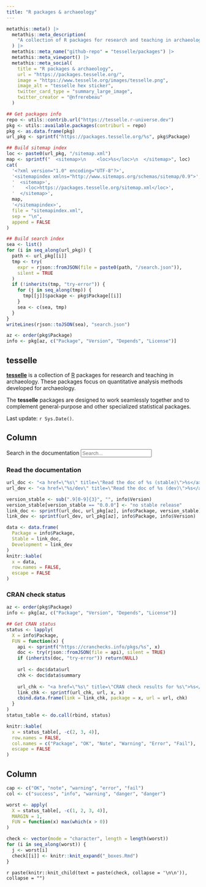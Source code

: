 ```yaml
---
title: "R packages & archaeology"
---
```


```r
metathis::meta() |>
  metathis::meta_description(
    "A collection of R packages for research and teaching in archaeology."
  ) |> 
  metathis::meta_name("github-repo" = "tesselle/packages") |> 
  metathis::meta_viewport() |> 
  metathis::meta_social(
    title = "R packages & archaeology",
    url = "https://packages.tesselle.org/",
    image = "https://www.tesselle.org/images/tesselle.png",
    image_alt = "tesselle hex sticker",
    twitter_card_type = "summary_large_image",
    twitter_creator = "@nfrerebeau"
  )

## Get packages info
repo <- utils::contrib.url("https://tesselle.r-universe.dev")
pkg <- utils::available.packages(contriburl = repo)
pkg <- as.data.frame(pkg)
url_pkg <- sprintf("https://packages.tesselle.org/%s", pkg$Package)

## Build sitemap index
loc <- paste0(url_pkg, "/sitemap.xml")
map <- sprintf("  <sitemap>\n    <loc>%s</loc>\n  </sitemap>", loc)
cat(
  '<?xml version="1.0" encoding="UTF-8"?>',
  '<sitemapindex xmlns="http://www.sitemaps.org/schemas/sitemap/0.9">',
  '  <sitemap>',
  '    <loc>https://packages.tesselle.org/sitemap.xml</loc>',
  '  </sitemap>',
  map,
  '</sitemapindex>',
  file = "sitemapindex.xml",
  sep = "\n",
  append = FALSE
)

## Build search index
sea <- list()
for (i in seq_along(url_pkg)) {
  path <- url_pkg[[i]]
  tmp <- try(
    expr = rjson::fromJSON(file = paste0(path, "/search.json")), 
    silent = TRUE
  )
  if (!inherits(tmp, "try-error")) {
    for (j in seq_along(tmp)) {
      tmp[[j]]$package <- pkg$Package[[i]]
    }
    sea <- c(sea, tmp)
  }
}
writeLines(rjson::toJSON(sea), "search.json")

az <- order(pkg$Package)
info <- pkg[az, c("Package", "Version", "Depends", "License")]
```

tesselle {.sidebar}
--------------------------------------------------------------------------------

[**tesselle**](https://www.tesselle.org/) is a collection of [R](https://www.r-project.org/) packages for research and teaching in archaeology. These packages focus on quantitative analysis methods developed for archaeology.

The **tesselle** packages are designed to work seamlessly together and to complement general-purpose and other specialized statistical packages.

Last update: `r Sys.Date()`.

Column {.tabset}
--------------------------------------------------------------------------------

<form role="search">
<div class="form-group">
<label for="search-input">Search in the documentation</label>
<input type="search" class="form-control" aria-label="Search" name="search-input" data-search-index="/search.json" id="search-input" placeholder="Search..." aria-label="Search for..." autocomplete="off">
</div>
</form>

### Read the documentation

```r
url_doc <- "<a href=\"%s\" title=\"Read the doc of %s (stable)\">%s</a>"
url_dev <- "<a href=\"%s/dev\" title=\"Read the doc of %s (dev)\">%s</a>"

version_stable <- sub(".9[0-9]{3}", "", info$Version)
version_stable[version_stable == "0.0.0"] <- "no stable release"
link_doc <- sprintf(url_doc, url_pkg[az], info$Package, version_stable)
link_dev <- sprintf(url_dev, url_pkg[az], info$Package, info$Version)

data <- data.frame(
  Package = info$Package,
  Stable = link_doc,
  Development = link_dev
)
knitr::kable(
  x = data, 
  row.names = FALSE,
  escape = FALSE
)
```

### CRAN check status

```r
az <- order(pkg$Package)
info <- pkg[az, c("Package", "Version", "Depends", "License")]

## Get CRAN status
status <- lapply(
  X = info$Package,
  FUN = function(x) {
    api <- sprintf("https://cranchecks.info/pkgs/%s", x)
    doc <- try(rjson::fromJSON(file = api), silent = TRUE)
    if (inherits(doc, "try-error")) return(NULL)
    
    url <- doc$data$url
    chk <- doc$data$summary
    
    url_chk <- "<a href=\"%s\" title=\"CRAN check results for %s\">%s</a>"
    link_chk <- sprintf(url_chk, url, x, x)
    cbind.data.frame(link = link_chk, package = x, url = url, chk)
  }
)
status_table <- do.call(rbind, status)

knitr::kable(
  x = status_table[, -c(2, 3, 4)], 
  row.names = FALSE, 
  col.names = c("Package", "OK", "Note", "Warning", "Error", "Fail"),
  escape = FALSE
)
```

Column {data-width=350}
--------------------------------------------------------------------------------

```r
cap <- c("OK", "note", "warning", "error", "fail")
col <- c("success", "info", "warning", "danger", "danger")

worst <- apply(
  X = status_table[, -c(1, 2, 3, 4)],
  MARGIN = 1,
  FUN = function(x) max(which(x > 0))
)

check <- vector(mode = "character", length = length(worst))
for (i in seq_along(worst)) {
  j <- worst[i]
  check[[i]] <- knitr::knit_expand("_boxes.Rmd")
}
```

`r paste(knitr::knit_child(text = paste(check, collapse = '\n\n')), collapse = "")`
